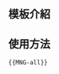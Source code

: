 <includeonly><!-- 在這裡加入模板的保護標識 --></includeonly><noinclude>{{Documentation subpage}}</noinclude>
<!-- 在本行下編輯模板說明 -->
== 模板介紹 ==

== 使用方法 ==
<pre>
{{MNG-all}}
</pre>

<includeonly>
[[Category:蒙古旗帜模板|{{PAGENAME}}]]
[[Category:模板說明文件導航模板|{{PAGENAME}}]]
</includeonly>